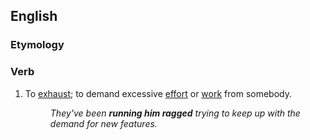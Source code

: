 ==English==

===Etymology===
{{rfe|lang=en}}

===Verb===
{{head|en|verb|head=[[run]] someone [[ragged]]}}

# {{context|idiomatic|lang=en}} To [[exhaust]]; to demand excessive [[effort]] or [[work]] from somebody.
#: ''They've been '''running him ragged''' trying to keep up with the demand for new features.''